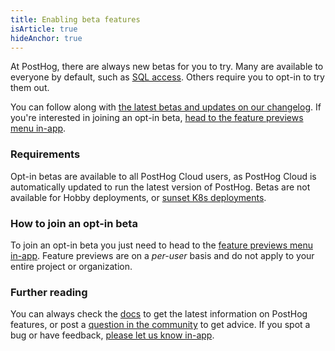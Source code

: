 ```yaml
---
title: Enabling beta features
isArticle: true
hideAnchor: true
---
```


At PostHog, there are always new betas for you to try. Many are available to everyone by default, such as [SQL access](/docs/sql). Others require you to opt-in to try them out.

You can follow along with [the latest betas and updates on our changelog](/changelog). If you're interested in joining an opt-in beta, [head to the feature previews menu in-app](http://us.posthog.com/home#panel=feature-previews).

### Requirements

Opt-in betas are available to all PostHog Cloud users, as PostHog Cloud is automatically updated to run the latest version of PostHog. Betas are not available for Hobby deployments, or [sunset K8s deployments](/blog/sunsetting-helm-support-posthog). 

### How to join an opt-in beta

To join an opt-in beta you just need to head to the [feature previews menu in-app](http://us.posthog.com/home#panel=feature-previews). Feature previews are on a *per-user* basis and do not apply to your entire project or organization.

### Further reading
You can always check the [docs](/docs) to get the latest information on PostHog features, or post a [question in the community](/questions) to get advice. If you spot a bug or have feedback, [please let us know in-app](http://app.posthog.com/home#supportModal).
